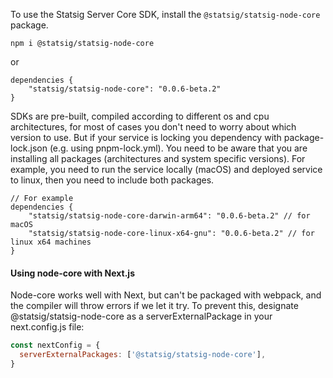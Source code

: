 To use the Statsig Server Core SDK, install the `@statsig/statsig-node-core` package.

```shell
npm i @statsig/statsig-node-core
```

or
```
dependencies {
    "statsig/statsig-node-core": "0.0.6-beta.2" 
}
```

SDKs are pre-built, compiled according to different os and cpu architectures, for most of cases you don't need to worry about which version to use. But if your service is locking you dependency with package-lock.json (e.g. using pnpm-lock.yml). You need to be aware that you are installing all packages (architectures and system specific versions). For example, you need to run the service locally (macOS) and deployed service to linux, then you need to include both packages.
```
// For example
dependencies {
    "statsig/statsig-node-core-darwin-arm64": "0.0.6-beta.2" // for macOS
    "statsig/statsig-node-core-linux-x64-gnu": "0.0.6-beta.2" // for linux x64 machines
}
```

#### Using node-core with Next.js

Node-core works well with Next, but can't be packaged with webpack, and the compiler will throw errors if we let it try. To prevent this, designate @statsig/statsig-node-core as a serverExternalPackage in your next.config.js file:
```jsx
const nextConfig = {
  serverExternalPackages: ['@statsig/statsig-node-core'],
}
```

